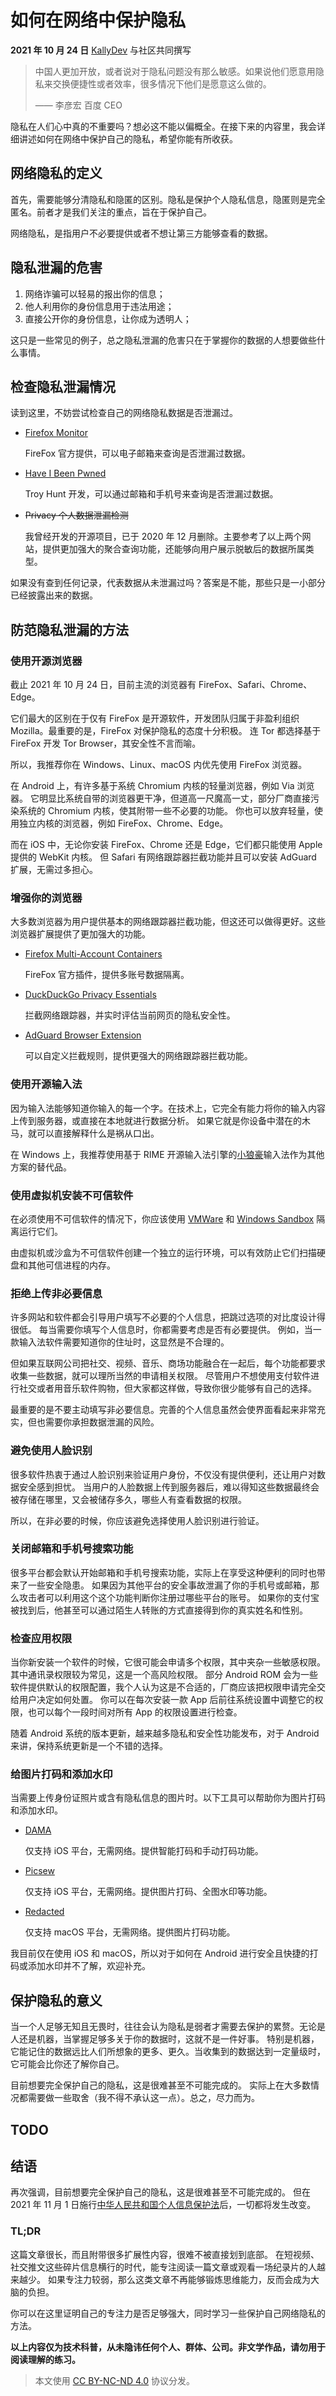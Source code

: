 # 如何在网络中保护隐私

**2021 年 10 月 24 日** [KallyDev](https://github.com/kallydev) 与社区共同撰写

> 中国人更加开放，或者说对于隐私问题没有那么敏感。如果说他们愿意用隐私来交换便捷性或者效率，很多情况下他们是愿意这么做的。
>
> —— 李彦宏 百度 CEO

隐私在人们心中真的不重要吗？想必这不能以偏概全。在接下来的内容里，我会详细讲述如何在网络中保护自己的隐私，希望你能有所收获。

## 网络隐私的定义

首先，需要能够分清隐私和隐匿的区别。隐私是保护个人隐私信息，隐匿则是完全匿名。前者才是我们关注的重点，旨在于保护自己。

网络隐私，是指用户不必要提供或者不想让第三方能够查看的数据。

## 隐私泄漏的危害

1. 网络诈骗可以轻易的报出你的信息；
2. 他人利用你的身份信息用于违法用途；
3. 直接公开你的身份信息，让你成为透明人；

这只是一些常见的例子，总之隐私泄漏的危害只在于掌握你的数据的人想要做些什么事情。

## 检查隐私泄漏情况

读到这里，不妨尝试检查自己的网络隐私数据是否泄漏过。

- [Firefox Monitor](https://monitor.firefox.com/)

  FireFox 官方提供，可以电子邮箱来查询是否泄漏过数据。

- [Have I Been Pwned](https://haveibeenpwned.com/)

  Troy Hunt 开发，可以通过邮箱和手机号来查询是否泄漏过数据。

- ~~Privacy 个人数据泄漏检测~~

  我曾经开发的开源项目，已于 2020 年 12 月删除。主要参考了以上两个网站，提供更加强大的聚合查询功能，还能够向用户展示脱敏后的数据所属类型。

如果没有查到任何记录，代表数据从未泄漏过吗？答案是不能，那些只是一小部分已经披露出来的数据。

## 防范隐私泄漏的方法

### 使用开源浏览器

截止 2021 年 10 月 24 日，目前主流的浏览器有 FireFox、Safari、Chrome、Edge。

它们最大的区别在于仅有 FireFox 是开源软件，开发团队归属于非盈利组织 Mozilla。最重要的是，FireFox 对保护隐私的态度十分积极。
连 Tor 都选择基于 FireFox 开发 Tor Browser，其安全性不言而喻。

所以，我推荐你在 Windows、Linux、macOS 内优先使用 FireFox 浏览器。

在 Android 上，有许多基于系统 Chromium 内核的轻量浏览器，例如 Via 浏览器。
它明显比系统自带的浏览器更干净，但道高一尺魔高一丈，部分厂商直接污染系统的 Chromium 内核，使其附带一些不必要的功能。
你也可以放弃轻量，使用独立内核的浏览器，例如 FireFox、Chrome、Edge。

而在 iOS 中，无论你安装 FireFox、Chrome 还是 Edge，它们都只能使用 Apple 提供的 WebKit 内核。
但 Safari 有网络跟踪器拦截功能并且可以安装 AdGuard 扩展，无需过多担心。

### 增强你的浏览器

大多数浏览器为用户提供基本的网络跟踪器拦截功能，但这还可以做得更好。这些浏览器扩展提供了更加强大的功能。

- [Firefox Multi-Account Containers](https://addons.mozilla.org/zh-CN/firefox/addon/multi-account-containers/)

  FireFox 官方插件，提供多账号数据隔离。

- [DuckDuckGo Privacy Essentials](https://duckduckgo.com/app)

  拦截网络跟踪器，并实时评估当前网页的隐私安全性。

- [AdGuard Browser Extension](https://adguard.com/zh_cn/adguard-browser-extension/overview.html)

  可以自定义拦截规则，提供更强大的网络跟踪器拦截功能。

### 使用开源输入法

因为输入法能够知道你输入的每一个字。在技术上，它完全有能力将你的输入内容上传到服务器，或直接在本地就进行数据分析。
如果它就是你设备中潜在的木马，就可以直接解释什么是祸从口出。

在 Windows 上，我推荐使用基于 RIME 开源输入法引擎的[小狼豪](https://rime.im)输入法作为其他方案的替代品。

### 使用虚拟机安装不可信软件

在必须使用不可信软件的情况下，你应该使用 [VMWare](https://www.vmware.com/asean/products/workstation-player.html) 和 [Windows Sandbox](https://docs.microsoft.com/en-us/windows/security/threat-protection/windows-sandbox/windows-sandbox-overview) 隔离运行它们。

由虚拟机或沙盒为不可信软件创建一个独立的运行环境，可以有效防止它们扫描硬盘和其他可信进程的内存。

### 拒绝上传非必要信息

许多网站和软件都会引导用户填写不必要的个人信息，把跳过选项的对比度设计得很低。
每当需要你填写个人信息时，你都需要考虑是否有必要提供。
例如，当一款输入法软件需要知道你的住址时，这显然是不合理的。

但如果互联网公司把社交、视频、音乐、商场功能融合在一起后，每个功能都要求收集一些数据，就可以理所当然的申请相关权限。
尽管用户不想使用支付软件进行社交或者用音乐软件购物，但大家都这样做，导致你很少能够有自己的选择。

最重要的是不要主动填写非必要信息。完善的个人信息虽然会使界面看起来非常充实，但也需要你承担数据泄漏的风险。

### 避免使用人脸识别

很多软件热衷于通过人脸识别来验证用户身份，不仅没有提供便利，还让用户对数据安全感到担忧。
当用户的人脸数据上传到服务器后，难以得知这些数据最终会被存储在哪里，又会被储存多久，哪些人有查看数据的权限。

所以，在非必要的时候，你应该避免选择使用人脸识别进行验证。

### 关闭邮箱和手机号搜索功能

很多平台都会默认开始邮箱和手机号搜索功能，实际上在享受这种便利的同时也带来了一些安全隐患。
如果因为其他平台的安全事故泄漏了你的手机号或邮箱，那么攻击者可以利用这个这个功能判断你注册过哪些平台的账号。
如果你的支付宝被找到后，他甚至可以通过陌生人转账的方式直接得到你的真实姓名和性别。

### 检查应用权限

当你新安装一个软件的时候，它很可能会申请多个权限，其中夹杂一些敏感权限。其中通讯录权限较为常见，这是一个高风险权限。
部分 Android ROM 会为一些软件提供默认的权限配置，我个人认为这是不合适的，厂商应该把权限申请完全交给用户决定如何处置。
你可以在每次安装一款 App 后前往系统设置中调整它的权限，也可以每个一段时间对所有 App 的权限设置进行检查。

随着 Android 系统的版本更新，越来越多隐私和安全性功能发布，对于 Android 来讲，保持系统更新是一个不错的选择。

### 给图片打码和添加水印

当需要上传身份证照片或含有隐私信息的图片时。以下工具可以帮助你为图片打码和添加水印。

- [DAMA](https://apps.apple.com/cn/app/dama-图片隐私智能打码/id1534690075)

  仅支持 iOS 平台，无需网络。提供智能打码和手动打码功能。

- [Picsew](https://apps.apple.com/cn/app/picsew-滚动截图和长图拼接/id1208145167)

  仅支持 iOS 平台，无需网络。提供图片打码、全图水印等功能。

- [Redacted](https://apps.apple.com/cn/app/redacted/id984968384?mt=12)

  仅支持 macOS 平台，无需网络。提供图片打码功能。

我目前仅在使用 iOS 和 macOS，所以对于如何在 Android 进行安全且快捷的打码或添加水印并不了解，欢迎补充。

## 保护隐私的意义

当一个人足够无知且无畏时，往往会认为隐私是弱者才需要去保护的累赘。无论是人还是机器，当掌握足够多关于你的数据时，这就不是一件好事。
特别是机器，它能记住的数据远比人们所想象的更多、更久。当收集到的数据达到一定量级时，它可能会比你还了解你自己。

目前想要完全保护自己的隐私，这是很难甚至不可能完成的。
实际上在大多数情况都需要做一些取舍（我不得不承认这一点）。总之，尽力而为。

## TODO

## 结语

再次强调，目前想要完全保护自己的隐私，这是很难甚至不可能完成的。
但在 2021 年 11 月 1 日施行[中华人民共和国个人信息保护法](http://www.npc.gov.cn/npc/c30834/202108/a8c4e3672c74491a80b53a172bb753fe.shtml)后，一切都将发生改变。

### TL;DR

这篇文章很长，而且附带很多扩展性内容，很难不被直接划到底部。
在短视频、社交推文这些碎片信息横行的时代，能专注阅读一篇文章或观看一场纪录片的人越来越少。
如果专注力较弱，那么这类文章不再能够锻炼思维能力，反而会成为大脑的负担。

你可以在这里证明自己的专注力是否足够强大，同时学习一些保护自己网络隐私的方法。

**以上内容仅为技术科普，从未隐讳任何个人、群体、公司。非文学作品，请勿用于阅读理解的练习。**

> 本文使用 [CC BY-NC-ND 4.0](https://creativecommons.org/licenses/by-nc-nd/4.0/deed.en) 协议分发。
